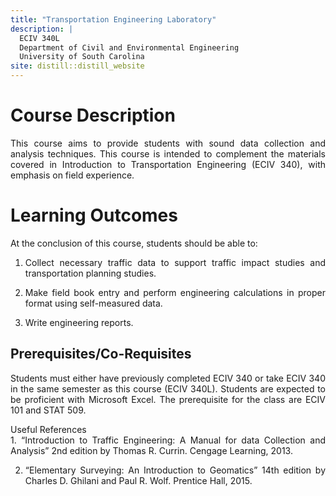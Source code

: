 ```yaml
---
title: "Transportation Engineering Laboratory"
description: |
  ECIV 340L   
  Department of Civil and Environmental Engineering    
  University of South Carolina
site: distill::distill_website
---
```

<style>
body {
text-align: justify}
</style>



# Course Description
This course aims to provide students with sound data collection and analysis techniques.  This course is intended to complement the materials covered in Introduction to Transportation Engineering (ECIV 340), with emphasis on field experience.

# Learning Outcomes
At the conclusion of this course, students should be able to:  

1.	Collect necessary traffic data to support traffic impact studies and transportation planning studies.  

2.	Make field book entry and perform engineering calculations in proper format using self-measured data.  

3.	Write engineering reports.

## Prerequisites/Co-Requisites  
Students must either have previously completed ECIV 340 or take ECIV 340 in the same semester as this course (ECIV 340L).  Students are expected to be proficient with Microsoft Excel. The prerequisite for the class are ECIV  101 and STAT 509.

Useful References  
1.	“Introduction to Traffic Engineering: A Manual for data Collection and Analysis” 2nd edition by Thomas R. Currin. Cengage Learning, 2013.  

2.	“Elementary Surveying: An Introduction to Geomatics” 14th edition by Charles D. Ghilani and Paul R. Wolf. Prentice Hall, 2015.




















